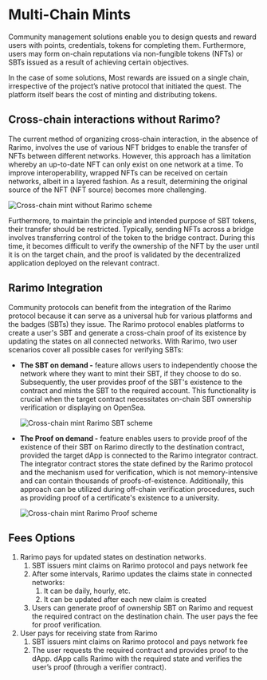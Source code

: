 # Multi-Chain Mints

Community management solutions enable you to design quests and reward users with points, credentials, tokens for completing them. Furthermore, users may form on-chain reputations via non-fungible tokens (NFTs) or SBTs issued as a result of achieving certain objectives.

In the case of some solutions, Most rewards are issued on a single chain, irrespective of the project’s native protocol that initiated the quest. The platform itself bears the cost of minting and distributing tokens.

## Cross-chain interactions without Rarimo?

The current method of organizing cross-chain interaction, in the absence of Rarimo, involves the use of various NFT bridges to enable the transfer of NFTs between different networks. However, this approach has a limitation whereby an up-to-date NFT can only exist on one network at a time. To improve interoperability, wrapped NFTs can be received on certain networks, albeit in a layered fashion. As a result, determining the original source of the NFT (NFT source) becomes more challenging.

![Cross-chain mint without Rarimo scheme](/img/cross-chain-mint-without-Rarimo.png)

Furthermore, to maintain the principle and intended purpose of SBT tokens, their transfer should be restricted. Typically, sending NFTs across a bridge involves transferring control of the token to the bridge contract. During this time, it becomes difficult to verify the ownership of the NFT by the user until it is on the target chain, and the proof is validated by the decentralized application deployed on the relevant contract.

## Rarimo Integration

Community protocols can benefit from the integration of the Rarimo protocol because it can serve as a universal hub for various platforms and the badges (SBTs) they issue. The Rarimo protocol enables platforms to create a user's SBT and generate a cross-chain proof of its existence by updating the states on all connected networks. With Rarimo, two user scenarios cover all possible cases for verifying SBTs:

- **The SBT on demand -** feature allows users to independently choose the network where they want to mint their SBT, if they choose to do so. Subsequently, the user provides proof of the SBT's existence to the contract and mints the SBT to the required account. This functionality is crucial when the target contract necessitates on-chain SBT ownership verification or displaying on OpenSea.

    ![Cross-chain mint Rarimo SBT scheme](/img/cross-chain-mint-SBT.png)


- **The Proof on demand -** feature enables users to provide proof of the existence of their SBT on Rarimo directly to the destination contract, provided the target dApp is connected to the Rarimo integrator contract. The integrator contract stores the state defined by the Rarimo protocol and the mechanism used for verification, which is not memory-intensive and can contain thousands of proofs-of-existence. Additionally, this approach can be utilized during off-chain verification procedures, such as providing proof of a certificate's existence to a university.

    ![Cross-chain mint Rarimo Proof scheme](/img/cross-chain-mint-proof.png)


## Fees Options

1. Rarimo pays for updated states on destination networks.
    1. SBT issuers mint claims on Rarimo protocol and pays network fee
    1. After some intervals, Rarimo updates the claims state in connected networks:
        1. It can be daily, hourly, etc.
        1. It can be updated after each new claim is created
    1. Users can generate proof of ownership SBT on Rarimo and request the required contract on the destination chain. The user pays the fee for proof verification.
1. User pays for receiving state from Rarimo
    1. SBT issuers mint claims on Rarimo protocol and pays network fee
    1. The user requests the required contract and provides proof to the dApp. dApp calls Rarimo with the required state and verifies the user’s proof (through a verifier contract).